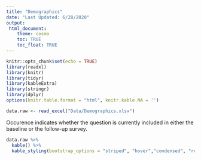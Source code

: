 ```yaml
---
title: "Demographics"
date: "Last Updated: 6/28/2020"
output: 
 html_document:
    theme: cosmo
    toc: TRUE
    toc_float: TRUE
---
```


```r
knitr::opts_chunk$set(echo = TRUE)
library(readxl)
library(knitr)
library(tidyr)
library(kableExtra)
library(stringr)
library(dplyr)
options(knitr.table.format = "html", knitr.kable.NA = '') 
```

```r
data.raw <- read_excel("Data/Demographics.xlsx")

```

Occurence indicates whether the question is currently included in either the baseline or the follow-up survey.

```r

data.raw %>%
  kable() %>%
  kable_styling(bootstrap_options = "striped", "hover","condensed", "responsive", full_width = F, position = "center", fixed_thead = T)
```
